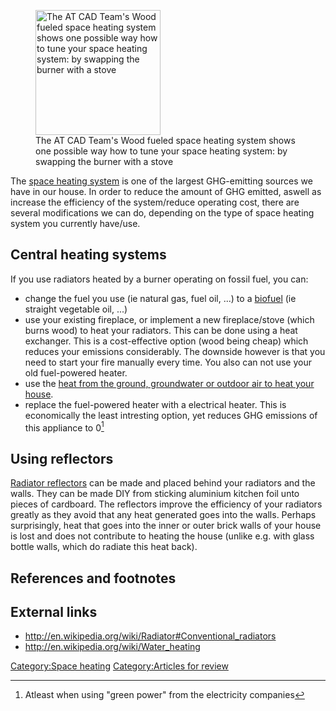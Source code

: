 [[File:Wood_fueled_space_heating_system.png|thumb|right|200px|The AT CAD Team's Wood fueled space heating system shows one possible way how to tune your space heating system: by swapping the burner with a stove]]


The [[Space heating|space heating system]] is one of the largest GHG-emitting sources we have in our house. In order to reduce the amount of GHG emitted, aswell as increase the efficiency of the system/reduce operating cost, there are several modifications we can do, depending on the type of space heating system you currently have/use.

==Central heating systems==
If you use radiators heated by a burner operating on fossil fuel, you can:
* change the fuel you use (ie natural gas, fuel oil, ...) to a [[biofuel]] (ie straight vegetable oil, ...)
* use your existing fireplace, or implement a new fireplace/stove (which burns wood) to heat your radiators. This can be done using a heat exchanger. This is a cost-effective option (wood being cheap) which reduces your emissions considerably. The downside however is that you need to start your fire manually every time. You also can not use your old fuel-powered heater. 
* use the [[Heat pump|heat from the ground, groundwater or outdoor air to heat your house]].
* replace the fuel-powered heater with a electrical heater. This is economically the least intresting option, yet reduces GHG emissions of this appliance to 0<ref>Atleast when using "green power" from the electricity companies</ref>

==Using reflectors==
[http://en.wikipedia.org/wiki/Radiator_reflector Radiator reflectors] can be made and placed behind your radiators and the walls. They can be made DIY from sticking aluminium kitchen foil unto pieces of cardboard. The reflectors improve the efficiency of your radiators greatly as they avoid that any heat generated goes into the walls. Perhaps surprisingly, heat that goes into the inner or outer brick walls of your house is lost and does not contribute to heating the house (unlike e.g. with glass bottle walls, which do radiate this heat back).

==References and footnotes==
{{reflist}}

==External links==
* http://en.wikipedia.org/wiki/Radiator#Conventional_radiators
* http://en.wikipedia.org/wiki/Water_heating

[[Category:Space heating]]

[[Category:Articles for review]]